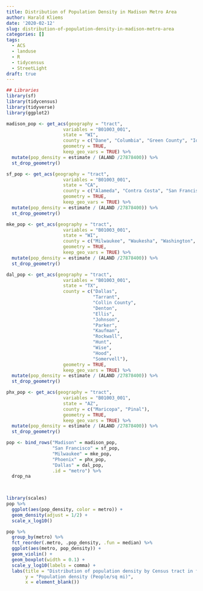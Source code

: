 ```yaml
---
title: Distribution of Population Density in Madison Metro Area
author: Harald Kliems
date: '2020-02-12'
slug: distribution-of-population-density-in-madison-metro-area
categories: []
tags:
  - ACS
  - landuse
  - R
  - tidycensus
  - StreetLight
draft: true
---
```


```r
## Libraries
library(sf)
library(tidycensus)
library(tidyverse)
library(ggplot2)
```


```r
madison_pop <- get_acs(geography = "tract", 
                     variables = "B01003_001", 
                     state = "WI",
                     county = c("Dane", "Columbia", "Green County", "Iowa"),
                     geometry = TRUE,
                     keep_geo_vars = TRUE) %>% 
  mutate(pop_density = estimate / (ALAND /27878400)) %>% 
  st_drop_geometry()

sf_pop <- get_acs(geography = "tract", 
                     variables = "B01003_001", 
                     state = "CA",
                     county = c("Alameda", "Contra Costa", "San Francisco", "San Mateo", "Marin"),
                     geometry = TRUE,
                     keep_geo_vars = TRUE) %>% 
  mutate(pop_density = estimate / (ALAND /27878400)) %>% 
  st_drop_geometry()

mke_pop <- get_acs(geography = "tract", 
                     variables = "B01003_001", 
                     state = "WI",
                     county = c("Milwaukee", "Waukesha", "Washington", "Ozaukee"),
                     geometry = TRUE,
                     keep_geo_vars = TRUE) %>% 
  mutate(pop_density = estimate / (ALAND /27878400)) %>% 
  st_drop_geometry()

dal_pop <- get_acs(geography = "tract", 
                     variables = "B01003_001", 
                     state = "TX",
                     county = c("Dallas",
                                "Tarrant",
                                "Collin County",
                                "Denton",
                                "Ellis",
                                "Johnson",
                                "Parker",
                                "Kaufman",
                                "Rockwall",
                                "Hunt",
                                "Wise",
                                "Hood",
                                "Somervell"),
                     geometry = TRUE,
                     keep_geo_vars = TRUE) %>% 
  mutate(pop_density = estimate / (ALAND /27878400)) %>% 
  st_drop_geometry()

phx_pop <- get_acs(geography = "tract", 
                     variables = "B01003_001", 
                     state = "AZ",
                     county = c("Maricopa", "Pinal"),
                     geometry = TRUE,
                     keep_geo_vars = TRUE) %>% 
  mutate(pop_density = estimate / (ALAND /27878400)) %>% 
  st_drop_geometry()

pop <- bind_rows("Madison" = madison_pop, 
                 "San Francisco" = sf_pop, 
                 "Milwaukee" = mke_pop, 
                 "Phoenix" = phx_pop,
                 "Dallas" = dal_pop,
                 .id = "metro") %>% 
  drop_na

  
```

```r
library(scales)
pop %>% 
  ggplot(aes(pop_density, color = metro)) +
  geom_density(adjust = 1/2) +
  scale_x_log10()

pop %>% 
  group_by(metro) %>% 
  fct_reorder(.metro, .pop_density, .fun = median) %>% 
  ggplot(aes(metro, pop_density)) +
  geom_violin() +
  geom_boxplot(width = 0.1) +
  scale_y_log10(labels = comma) +
  labs(title = "Distribution of population density by Census tract in four metro areas",
       y = "Population density (People/sq mi)",
       x = element_blank())
```

